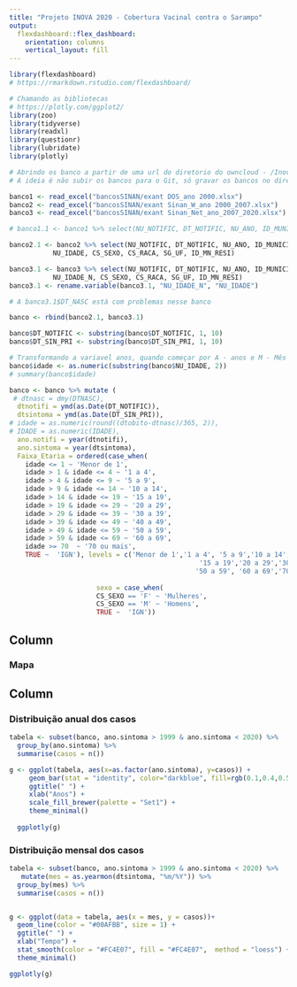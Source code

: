 ```yaml
---
title: "Projeto INOVA 2020 - Cobertura Vacinal contra o Sarampo"
output: 
  flexdashboard::flex_dashboard:
    orientation: columns
    vertical_layout: fill
---
```


```r
library(flexdashboard)
# https://rmarkdown.rstudio.com/flexdashboard/
```

```r
# Chamando as bibliotecas
# https://plotly.com/ggplot2/
library(zoo)
library(tidyverse)
library(readxl)
library(questionr)
library(lubridate)
library(plotly)
```

```r
# Abrindo os banco a partir de uma url do diretorio do owncloud - /Inova FIOCRUZ/INOVA Sarampo 2020/bancos/SINAN
# A ideia é não subir os bancos para o Git, só gravar os bancos no diretório local bancosSINAN

banco1 <- read_excel("bancosSINAN/exant DOS_ano 2000.xlsx")
banco2 <- read_excel("bancosSINAN/exant Sinan_W_ano 2000_2007.xlsx")
banco3 <- read_excel("bancosSINAN/exant Sinan_Net_ano_2007_2020.xlsx")

```

```r
# banco1.1 <- banco1 %>% select(NU_NOTIFIC, DT_NOTIFIC, NU_ANO, ID_MUNICIP, DT_SIN_PRI, DT_NASC, NU_IDADE_N, CS_SEXO, CS_GESTANT, CS_RACA, CS_ESCOL, SG_UF, ID_MN_RESI)

banco2.1 <- banco2 %>% select(NU_NOTIFIC, DT_NOTIFIC, NU_ANO, ID_MUNICIP, DT_SIN_PRI, 
           NU_IDADE, CS_SEXO, CS_RACA, SG_UF, ID_MN_RESI)

banco3.1 <- banco3 %>% select(NU_NOTIFIC, DT_NOTIFIC, NU_ANO, ID_MUNICIP, DT_SIN_PRI, 
           NU_IDADE_N, CS_SEXO, CS_RACA, SG_UF, ID_MN_RESI)
banco3.1 <- rename.variable(banco3.1, "NU_IDADE_N", "NU_IDADE")

# A banco3.1$DT_NASC está com problemas nesse banco

banco <- rbind(banco2.1, banco3.1)

banco$DT_NOTIFIC <- substring(banco$DT_NOTIFIC, 1, 10)
banco$DT_SIN_PRI <- substring(banco$DT_SIN_PRI, 1, 10)

# Transformando a variavel anos, quando começar por A - anos e M - Mês
banco$idade <- as.numeric(substring(banco$NU_IDADE, 2))
# summary(banco$idade)

```


```r
banco <- banco %>% mutate (
 # dtnasc = dmy(DTNASC),
  dtnotifi = ymd(as.Date(DT_NOTIFIC)),
  dtsintoma = ymd(as.Date(DT_SIN_PRI)),
# idade = as.numeric(round((dtobito-dtnasc)/365, 2)),
# IDADE = as.numeric(IDADE),
  ano.notifi = year(dtnotifi),
  ano.sintoma = year(dtsintoma),
  Faixa_Etaria = ordered(case_when(
    idade <= 1 ~ 'Menor de 1',
    idade > 1 & idade <= 4 ~ '1 a 4',
    idade > 4 & idade <= 9 ~ '5 a 9',
    idade > 9 & idade <= 14 ~ '10 a 14',
    idade > 14 & idade <= 19 ~ '15 a 19',
    idade > 19 & idade <= 29 ~ '20 a 29',
    idade > 29 & idade <= 39 ~ '30 a 39',
    idade > 39 & idade <= 49 ~ '40 a 49',
    idade > 49 & idade <= 59 ~ '50 a 59',
    idade > 59 & idade <= 69 ~ '60 a 69',
    idade >= 70  ~ '70 ou mais',
    TRUE ~  'IGN'), levels = c('Menor de 1','1 a 4', '5 a 9','10 a 14',
                                                '15 a 19','20 a 29','30 a 39','40 a 49',
                                               '50 a 59', '60 a 69','70 ou mais')),
  
                      sexo = case_when(
                      CS_SEXO == 'F' ~ 'Mulheres',
                      CS_SEXO == 'M' ~ 'Homens',
                      TRUE ~  'IGN'))
```

Column {data-width=650}
-----------------------------------------------------------------------

### Mapa


Column {data-width=350}
-----------------------------------------------------------------------

### Distribuição anual dos casos

```r
tabela <- subset(banco, ano.sintoma > 1999 & ano.sintoma < 2020) %>%
  group_by(ano.sintoma) %>%
  summarise(casos = n())

g <- ggplot(tabela, aes(x=as.factor(ano.sintoma), y=casos)) + 
     geom_bar(stat = "identity", color="darkblue", fill=rgb(0.1,0.4,0.5,0.7) ) + 
     ggtitle(" ") +
     xlab("Anos") +
     scale_fill_brewer(palette = "Set1") +
     theme_minimal()
  
  ggplotly(g)
```

### Distribuição mensal dos casos

```r

tabela <- subset(banco, ano.sintoma > 1999 & ano.sintoma < 2020) %>%
   mutate(mes = as.yearmon(dtsintoma, "%m/%Y")) %>%
  group_by(mes) %>%
  summarise(casos = n())


g <- ggplot(data = tabela, aes(x = mes, y = casos))+
  geom_line(color = "#00AFBB", size = 1) + 
  ggtitle(" ") +
  xlab("Tempo") +
  stat_smooth(color = "#FC4E07", fill = "#FC4E07",  method = "loess") + 
  theme_minimal()

ggplotly(g)
```



